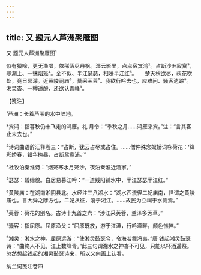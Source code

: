 ```yaml
---
---
---
```

title: 又 题元人芦洲聚雁图
---



又 题元人芦洲聚雁图¹





似有猿啼，更无渔唱，依稀落尽丹枫。湿云影里，点点宿宾鸿²。占断沙洲寂寞³，寒潮上、一抹烟笼⁴。全不似、半江瑟瑟，相映半江红⁵。　　楚天秋欲尽，荻花吹处，竟日冥濛。近黄陵祠庙⁶，莫采芙蓉⁷。我欲行吟去也，应难问、骚客遗踪⁸。湘灵杳、一樽遥酹，还欲认青峰⁹。





【笺注】


¹芦洲：长着芦苇的水中陆地。

²宾鸿：指暮秋仍未飞走的鸿雁。礼 月令：“季秋之月……鸿雁来宾。”注：“言其客止未去也。”

³诗词曲语辞汇释卷三：“占断，犹云占尽或占住。……僧仲殊念奴娇词咏荷花：‘绛彩娇春，铅华掩昼，占断鸳鸯浦。’”

⁴杜牧泊秦淮诗：“烟笼寒水月笼沙，夜泊秦淮近酒家。”

⁵瑟瑟：碧绿貌。白居易暮江吟：“一道残阳铺水中，半江瑟瑟半江红。”

⁶黄陵庙：在湖南湘阴县北。水经注三八湘水：“湖水西流径二妃庙南，世谓之黄陵庙也。言大舜之陟方也，二妃从征，溺于湘江。……故民为立祠于水侧焉。”

⁷芙蓉：荷花的别名。古诗十九首之六：“涉江采芙蓉，兰泽多芳草。”

⁸骚客：指屈原。屈原渔父：“屈原既放，游于江潭，行吟泽畔，颜色憔悴。”

⁹湘灵：湘水之神。屈原远游：“使湘灵鼓瑟兮，令海若舞冯夷。”唐 钱起湘灵鼓瑟诗：“曲终人不见，江上数峰青。”此三句谓湘水之神杳不可见，只能以杯酒遥祭。忽然想起钱起的湘灵鼓瑟诗来，所以又向画上认看。





纳兰词笺注卷四